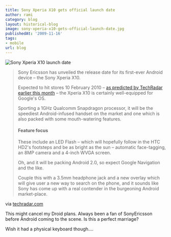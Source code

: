 ```yaml
---
title: Sony Xperia X10 gets official launch date
author: rami
category: blog
layout: historical-blog
image: sony-xperia-x10-gets-official-launch-date.jpg
publishedAt: '2009-11-16'
tags:
- mobile
url: blog
---
```


![Sony Xperia X10 launch date](/assets/images/content/blog/sony-xperia-x10-gets-official-launch-date.jpg)
  
<blockquote>
<p>Sony Ericsson has unveiled the release date for its first-ever Android device – the Sony Xperia X10.</p>
<p>Expected to hit stores 10 February 2010 – <a href="http://www.techradar.com/news/phone-and-communications/mobile-phones/sony-ericsson-unveils-the-android-xperia-x10-646383">as predicted by TechRadar earlier this month</a> – the Xperia X10 is certainly well-equipped for Google's OS.</p>
<p>Sporting a 1GHz Qualcomm Snapdragon processor, it will be the speediest Android-infused handset on the market and one which is also packed with some mouth-watering features.</p>
<h4>Feature focus</h4>
<p>These include an LED Flash – which will hopefully follow in the HTC HD2's footsteps and be as bright as the sun – automatic face-tagging, an 8MP camera and a 4-inch WVGA screen.</p>
<p>Oh, and it will be packing Android 2.0, so expect Google Navigation and the like.</p>
<p>Couple this with a 3.5mm headphone jack and a new overlay which will give user a new way to search on the phone, and it sounds like Sony has come up with a real contender in the burgeoning Android market-place.</p>
</blockquote>
  
via [techradar.com](https://www.techradar.com/news/phone-and-communications/mobile-phones/sony-xperia-x10-gets-official-release-date-650845)
  
This might cancel my Droid plans. Always been a fan of SonyEricsson before Android coming to the scene. Is this a perfect marriage?
  
Wish it had a physical keyboard though….
